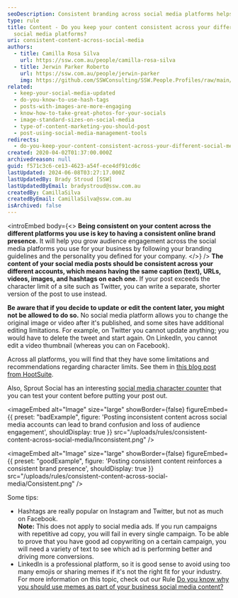 ```yaml
---
seoDescription: Consistent branding across social media platforms helps reinforce a strong online presence and boosts audience engagement. By using the same caption, URLs, videos, images, and hashtags on each platform, you create a unified brand voice that resonates with your followers.
type: rule
title: Content - Do you keep your content consistent across your different
  social media platforms?
uri: consistent-content-across-social-media
authors:
  - title: Camilla Rosa Silva
    url: https://ssw.com.au/people/camilla-rosa-silva
  - title: Jerwin Parker Roberto
    url: https://ssw.com.au/people/jerwin-parker
    img: https://github.com/SSWConsulting/SSW.People.Profiles/raw/main/Jerwin-Parker/Images/Jerwin-Parker-Profile.jpg
related:
  - keep-your-social-media-updated
  - do-you-know-to-use-hash-tags
  - posts-with-images-are-more-engaging
  - know-how-to-take-great-photos-for-your-socials
  - image-standard-sizes-on-social-media
  - type-of-content-marketing-you-should-post
  - post-using-social-media-management-tools
redirects:
  - do-you-keep-your-content-consistent-across-your-different-social-media-platforms
created: 2020-04-02T01:37:00.000Z
archivedreason: null
guid: f571c3c6-ce13-4623-a54f-ece4df91cd6c
lastUpdated: 2024-06-08T03:27:17.000Z
lastUpdatedBy: Brady Stroud [SSW]
lastUpdatedByEmail: bradystroud@ssw.com.au
createdBy: CamillaSilva
createdByEmail: CamillaSilva@ssw.com.au
isArchived: false
---
```


<introEmbed
  body={<>
**Being consistent on your content across the different platforms you use is key to having a consistent online brand presence.** It will help you grow audience engagement across the social media platforms you use for your business by following your branding guidelines and the personality you defined for your company.
  </>}
/>
**The content of your social media posts should be consistent across your different accounts, which means having the same caption (text), URLs, videos, images, and hashtags on each one.** If your post exceeds the character limit of a site such as Twitter, you can write a separate, shorter version of the post to use instead.

**Be aware that if you decide to update or edit the content later, you might not be allowed to do so.** No social media platform allows you to change the original image or video after it's published, and some sites have additional editing limitations. For example, on Twitter you cannot update anything; you would have to delete the tweet and start again. On LinkedIn, you cannot edit a video thumbnail (whereas you can on Facebook).

Across all platforms, you will find that they have some limitations and recommendations regarding character limits. See them in [this blog post from HootSuite](https://blog.hootsuite.com/ideal-social-media-post-length/).

Also, Sprout Social has an interesting [social media character counter](https://sproutsocial.com/insights/social-media-character-counter/) that you can test your content before putting your post out.

<imageEmbed
  alt="Image"
  size="large"
  showBorder={false}
  figureEmbed={{
    preset: "badExample",
    figure: 'Posting inconsistent content across social media accounts can lead to brand confusion and loss of audience engagement',
    shouldDisplay: true
  }}
  src="/uploads/rules/consistent-content-across-social-media/Inconsistent.png"
/>

<imageEmbed
  alt="Image"
  size="large"
  showBorder={false}
  figureEmbed={{
    preset: "goodExample",
    figure: 'Posting consistent content reinforces a consistent brand presence',
    shouldDisplay: true
  }}
  src="/uploads/rules/consistent-content-across-social-media/Consistent.png"
/>

Some tips:

- Hashtags are really popular on Instagram and Twitter, but not as much on Facebook.\
  **Note:** This does not apply to social media ads. If you run campaigns with repetitive ad copy, you will fail in every single campaign. To be able to prove that you have good ad copywriting on a certain campaign, you will need a variety of text to see which ad is performing better and driving more conversions.
- LinkedIn is a professional platform, so it is good sense to avoid using too many emojis or sharing memes if it's not the right fit for your industry. For more information on this topic, check out our Rule [Do you know why you should use memes as part of your business social media content?](/do-you-know-why-you-should-use-memes-as-part-of-your-business-social-media-content)
